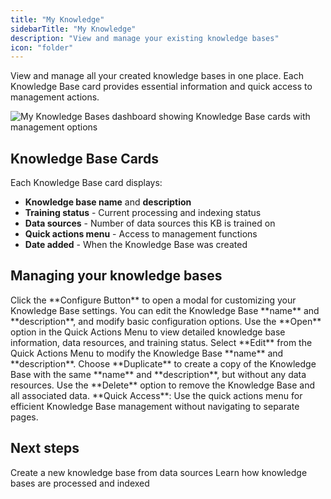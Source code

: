 ```yaml
---
title: "My Knowledge"
sidebarTitle: "My Knowledge"
description: "View and manage your existing knowledge bases"
icon: "folder"
---
```


View and manage all your created knowledge bases in one place. Each Knowledge Base card provides essential information and quick access to management actions.

<Frame>
  <img
    src="/images/dashboard/knowledge/my-kbs.png"
    alt="My Knowledge Bases dashboard showing Knowledge Base cards with management options"
  />
</Frame>

## Knowledge Base Cards

Each Knowledge Base card displays:

- **Knowledge base name** and **description**
- **Training status** - Current processing and indexing status
- **Data sources** - Number of data sources this KB is trained on
- **Quick actions menu** - Access to management functions
- **Date added** - When the Knowledge Base was created

## Managing your knowledge bases

<Steps>
<Step title="Configure Knowledge Base" icon="gear">
  Click the **Configure Button** to open a modal for customizing your Knowledge Base settings. You can edit the Knowledge Base **name** and **description**, and modify basic configuration options.
</Step>

<Step title="Open Knowledge Base" icon="folder-open">
  Use the **Open** option in the Quick Actions Menu to view detailed knowledge
  base information, data resources, and training status.
</Step>

<Step title="Edit Knowledge Base" icon="pen-to-square">
  Select **Edit** from the Quick Actions Menu to modify the Knowledge Base **name**
  and **description**.
</Step>

<Step title="Duplicate Knowledge Base" icon="clone">
  Choose **Duplicate** to create a copy of the Knowledge Base with the same **name**
  and **description**, but without any data resources.
</Step>

<Step title="Delete Knowledge Base" icon="trash">
  Use the **Delete** option to remove the Knowledge Base and all associated data.
</Step>
</Steps>

<Tip>
  **Quick Access**: Use the quick actions menu for efficient Knowledge Base
  management without navigating to separate pages.
</Tip>

## Next steps

<CardGroup cols={2}>
  <Card title="Add new Knowledge Base" icon="plus" href="/platform-fundamentals/platform-tour/knowledge-bases/add-knowledge">
    Create a new knowledge base from data sources
  </Card>

  <Card title="Knowledge Base architecture" icon="sitemap" href="/platform-fundamentals/how-tars-works#how-does-the-knowledge-base-work-in-tars">
    Learn how knowledge bases are processed and indexed
  </Card>
</CardGroup>

